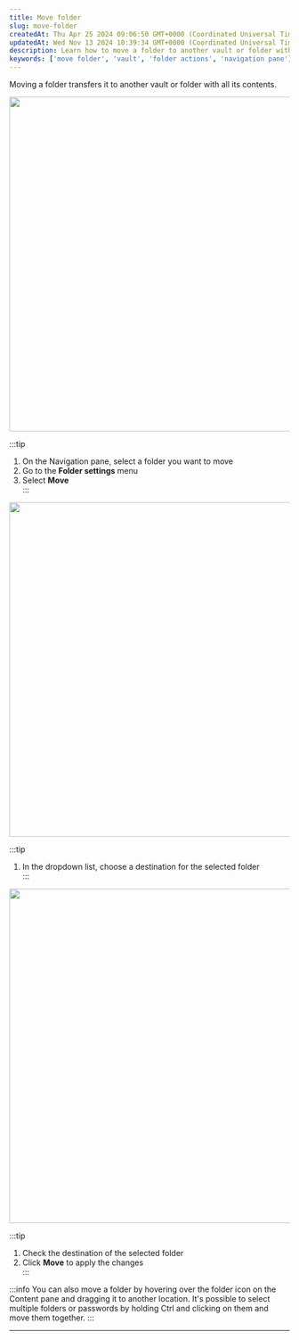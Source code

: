 ```yaml
---
title: Move folder
slug: move-folder
createdAt: Thu Apr 25 2024 09:06:50 GMT+0000 (Coordinated Universal Time)
updatedAt: Wed Nov 13 2024 10:39:34 GMT+0000 (Coordinated Universal Time)
description: Learn how to move a folder to another vault or folder with all its contents.
keywords: ['move folder', 'vault', 'folder actions', 'navigation pane']
---
```


Moving a folder transfers it to another vault or folder with all its contents.

<div style={{ textAlign: 'center' }}>
  <img
    src="/img/assets/7orgwnQlVCinR6tBscA3N_344-vaults-and-folders-actions-with-folders-move-folder-1.png"
    width="600"
    style={{ display: 'block', margin: '0 auto' }}
  />
</div>

:::tip
1. On the Navigation pane, select a folder you want to move  
2. Go to the **Folder settings** menu  
3. Select **Move**  
:::

<div style={{ textAlign: 'center' }}>
  <img
    src="/img/assets/Mf1WPoqt61U-lPqk-UTlT_344-vaults-and-folders-actions-with-folders-move-folder-2.png"
    width="600"
    style={{ display: 'block', margin: '0 auto' }}
  />
</div>

:::tip
1. In the dropdown list, choose a destination for the selected folder  
:::

<div style={{ textAlign: 'center' }}>
  <img
    src="/img/assets/tZ1B6cKuGf1IKh9LxGXdt_344-vaults-and-folders-actions-with-folders-move-folder-3.png"
    width="600"
    style={{ display: 'block', margin: '0 auto' }}
  />
</div>

:::tip
1. Check the destination of the selected folder  
2. Click **Move** to apply the changes  
:::

:::info
You can also move a folder by hovering over the folder icon on the Content pane and dragging it to another location. It's possible to select multiple folders or passwords by holding Ctrl and clicking on them and move them together.
:::

***